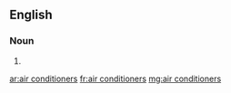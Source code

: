 ==English==

===Noun===
{{head|en|plural}}

# {{plural of|air conditioner|lang=en|nocat=1}}

[[ar:air conditioners]]
[[fr:air conditioners]]
[[mg:air conditioners]]